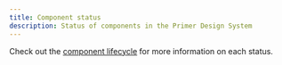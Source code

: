 ```yaml
---
title: Component status
description: Status of components in the Primer Design System
---
```



Check out the [component lifecycle](/guides/contribute/component-lifecycle) for more information on each status.

<StatusTable />
